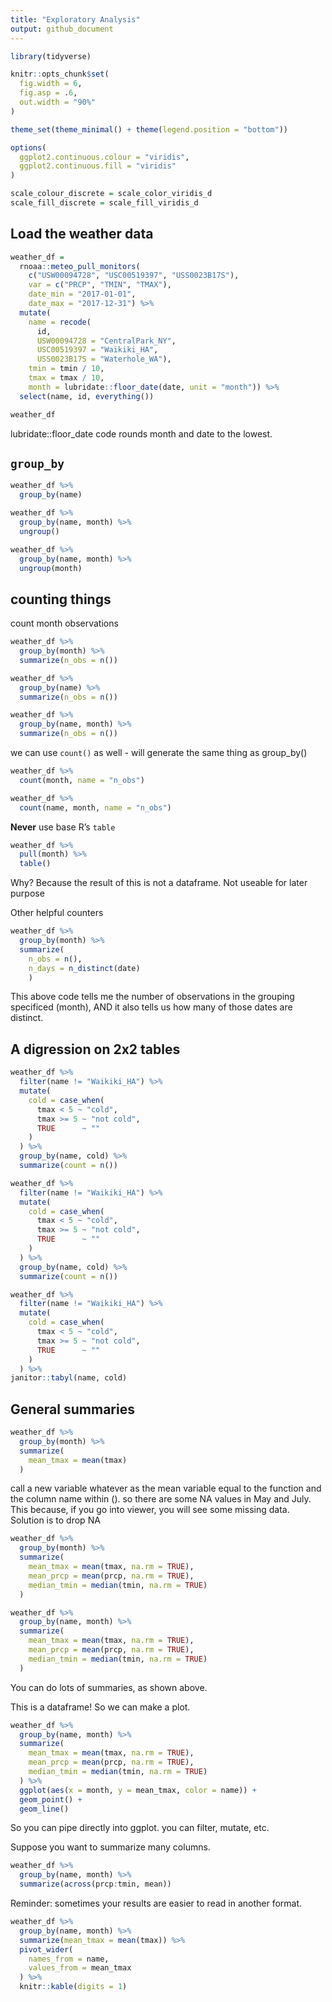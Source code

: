 ```yaml
---
title: "Exploratory Analysis"
output: github_document
---
```


```r
library(tidyverse)

knitr::opts_chunk$set(
  fig.width = 6,
  fig.asp = .6,
  out.width = "90%"
)

theme_set(theme_minimal() + theme(legend.position = "bottom"))

options(
  ggplot2.continuous.colour = "viridis",
  ggplot2.continuous.fill = "viridis"
)

scale_colour_discrete = scale_color_viridis_d
scale_fill_discrete = scale_fill_viridis_d
```

## Load the weather data

```r
weather_df =
  rnoaa::meteo_pull_monitors(
    c("USW00094728", "USC00519397", "USS0023B17S"),
    var = c("PRCP", "TMIN", "TMAX"),
    date_min = "2017-01-01",
    date_max = "2017-12-31") %>% 
  mutate(
    name = recode(
      id,
      USW00094728 = "CentralPark_NY",
      USC00519397 = "Waikiki_HA",
      USS0023B17S = "Waterhole_WA"),
    tmin = tmin / 10,
    tmax = tmax / 10,
    month = lubridate::floor_date(date, unit = "month")) %>% 
  select(name, id, everything())

weather_df
```

lubridate::floor_date   code rounds month and date to the lowest.

## `group_by`

```r
weather_df %>% 
  group_by(name)
```

```r
weather_df %>% 
  group_by(name, month) %>% 
  ungroup()
```

```r
weather_df %>% 
  group_by(name, month) %>% 
  ungroup(month)
```

## counting things

count month observations
```r
weather_df %>% 
  group_by(month) %>% 
  summarize(n_obs = n())
```

```r
weather_df %>% 
  group_by(name) %>% 
  summarize(n_obs = n())
```

```r
weather_df %>% 
  group_by(name, month) %>% 
  summarize(n_obs = n())
```

we can use `count()` as well - will generate the same thing as group_by()

```r
weather_df %>% 
  count(month, name = "n_obs")
```

```r
weather_df %>% 
  count(name, month, name = "n_obs")
```

**Never** use base R's `table`

```r
weather_df %>% 
  pull(month) %>% 
  table()
```

Why?
  Because the result of this is not a dataframe.  Not useable for later purpose
  
Other helpful counters

```r
weather_df %>% 
  group_by(month) %>% 
  summarize(
    n_obs = n(),
    n_days = n_distinct(date)
    )
```
This above code tells me the number of observations in the grouping specificed (month), AND it also tells us how many of those dates are distinct.

## A digression on 2x2 tables

```r
weather_df %>% 
  filter(name != "Waikiki_HA") %>% 
  mutate(
    cold = case_when(
      tmax < 5 ~ "cold",
      tmax >= 5 ~ "not cold",
      TRUE      ~ ""
    )
  ) %>% 
  group_by(name, cold) %>% 
  summarize(count = n())
```

```r
weather_df %>% 
  filter(name != "Waikiki_HA") %>% 
  mutate(
    cold = case_when(
      tmax < 5 ~ "cold",
      tmax >= 5 ~ "not cold",
      TRUE      ~ ""
    )
  ) %>% 
  group_by(name, cold) %>% 
  summarize(count = n())
```

```r
weather_df %>% 
  filter(name != "Waikiki_HA") %>% 
  mutate(
    cold = case_when(
      tmax < 5 ~ "cold",
      tmax >= 5 ~ "not cold",
      TRUE      ~ ""
    )
  ) %>% 
janitor::tabyl(name, cold)
```


## General summaries

```r
weather_df %>% 
  group_by(month) %>% 
  summarize(
    mean_tmax = mean(tmax)
  )
```
call a new variable whatever as the mean variable equal to the function and the column name within ().
so there are some NA values in May and July.  This because, if you go into viewer, you will see some missing data.  Solution is to drop NA

```r
weather_df %>% 
  group_by(month) %>% 
  summarize(
    mean_tmax = mean(tmax, na.rm = TRUE),
    mean_prcp = mean(prcp, na.rm = TRUE),
    median_tmin = median(tmin, na.rm = TRUE)
  )
```

```r
weather_df %>% 
  group_by(name, month) %>% 
  summarize(
    mean_tmax = mean(tmax, na.rm = TRUE),
    mean_prcp = mean(prcp, na.rm = TRUE),
    median_tmin = median(tmin, na.rm = TRUE)
  )
```
You can do lots of summaries, as shown above.

This is a dataframe! So we can make a plot.

```r
weather_df %>% 
  group_by(name, month) %>% 
  summarize(
    mean_tmax = mean(tmax, na.rm = TRUE),
    mean_prcp = mean(prcp, na.rm = TRUE),
    median_tmin = median(tmin, na.rm = TRUE)
  ) %>% 
  ggplot(aes(x = month, y = mean_tmax, color = name)) +
  geom_point() +
  geom_line()
```
So you can pipe directly into ggplot.
you can filter, mutate, etc.

Suppose you want to summarize many columns.

```r
weather_df %>% 
  group_by(name, month) %>% 
  summarize(across(prcp:tmin, mean))
```

Reminder: sometimes your results are easier to read in another format.

```r
weather_df %>% 
  group_by(name, month) %>% 
  summarize(mean_tmax = mean(tmax)) %>% 
  pivot_wider(
    names_from = name,
    values_from = mean_tmax
  ) %>% 
  knitr::kable(digits = 1)
```

